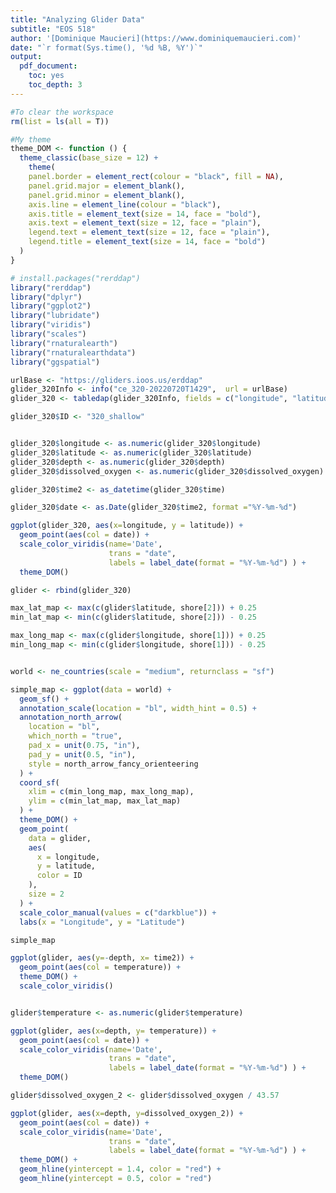 ```yaml
---
title: "Analyzing Glider Data"
subtitle: "EOS 518"
author: '[Dominique Maucieri](https://www.dominiquemaucieri.com)'
date: "`r format(Sys.time(), '%d %B, %Y')`"
output: 
  pdf_document:
    toc: yes
    toc_depth: 3
---
```


```r

#To clear the workspace
rm(list = ls(all = T))

#My theme
theme_DOM <- function () {
  theme_classic(base_size = 12) + 
    theme(
    panel.border = element_rect(colour = "black", fill = NA),
    panel.grid.major = element_blank(),
    panel.grid.minor = element_blank(),
    axis.line = element_line(colour = "black"),
    axis.title = element_text(size = 14, face = "bold"),
    axis.text = element_text(size = 12, face = "plain"),
    legend.text = element_text(size = 12, face = "plain"),
    legend.title = element_text(size = 14, face = "bold")
  )
}

# install.packages("rerddap")
library("rerddap")
library("dplyr")
library("ggplot2")
library("lubridate")
library("viridis")
library("scales")
library("rnaturalearth")
library("rnaturalearthdata")
library("ggspatial")

```

```r

urlBase <- "https://gliders.ioos.us/erddap"
glider_320Info <- info("ce_320-20220720T1429",  url = urlBase)
glider_320 <- tabledap(glider_320Info, fields = c("longitude", "latitude", "time", "depth", "salinity", "chlorophyll", "dissolved_oxygen", "backscatter", "temperature"), 'time>=2022-08-03 20:05:54+00:00', 'time<=2022-08-07 11:41:59+00:00', url = urlBase)

glider_320$ID <- "320_shallow"


glider_320$longitude <- as.numeric(glider_320$longitude)
glider_320$latitude <- as.numeric(glider_320$latitude)
glider_320$depth <- as.numeric(glider_320$depth)
glider_320$dissolved_oxygen <- as.numeric(glider_320$dissolved_oxygen)

glider_320$time2 <- as_datetime(glider_320$time)

glider_320$date <- as.Date(glider_320$time2, format ="%Y-%m-%d")

```


```r

ggplot(glider_320, aes(x=longitude, y = latitude)) +
  geom_point(aes(col = date)) +
  scale_color_viridis(name='Date', 
                      trans = "date", 
                      labels = label_date(format = "%Y-%m-%d") ) + 
  theme_DOM()

```


```r

glider <- rbind(glider_320)

max_lat_map <- max(c(glider$latitude, shore[2])) + 0.25
min_lat_map <- min(c(glider$latitude, shore[2])) - 0.25

max_long_map <- max(c(glider$longitude, shore[1])) + 0.25
min_long_map <- min(c(glider$longitude, shore[1])) - 0.25


world <- ne_countries(scale = "medium", returnclass = "sf")

simple_map <- ggplot(data = world) +
  geom_sf() +
  annotation_scale(location = "bl", width_hint = 0.5) +
  annotation_north_arrow(
    location = "bl",
    which_north = "true",
    pad_x = unit(0.75, "in"),
    pad_y = unit(0.5, "in"),
    style = north_arrow_fancy_orienteering
  ) +
  coord_sf(
    xlim = c(min_long_map, max_long_map),
    ylim = c(min_lat_map, max_lat_map)
  ) +
  theme_DOM() +
  geom_point(
    data = glider,
    aes(
      x = longitude,
      y = latitude,
      color = ID
    ),
    size = 2
  ) +
  scale_color_manual(values = c("darkblue")) +
  labs(x = "Longitude", y = "Latitude") 

simple_map

```


```r

ggplot(glider, aes(y=-depth, x= time2)) +
  geom_point(aes(col = temperature)) + 
  theme_DOM() +
  scale_color_viridis()

```


```r



```




```r

glider$temperature <- as.numeric(glider$temperature)

ggplot(glider, aes(x=depth, y= temperature)) +
  geom_point(aes(col = date)) +
  scale_color_viridis(name='Date', 
                      trans = "date", 
                      labels = label_date(format = "%Y-%m-%d") ) + 
  theme_DOM()

```





```r

glider$dissolved_oxygen_2 <- glider$dissolved_oxygen / 43.57

ggplot(glider, aes(x=depth, y=dissolved_oxygen_2)) +
  geom_point(aes(col = date)) +
  scale_color_viridis(name='Date', 
                      trans = "date", 
                      labels = label_date(format = "%Y-%m-%d") ) + 
  theme_DOM() +
  geom_hline(yintercept = 1.4, color = "red") +
  geom_hline(yintercept = 0.5, color = "red")

```


